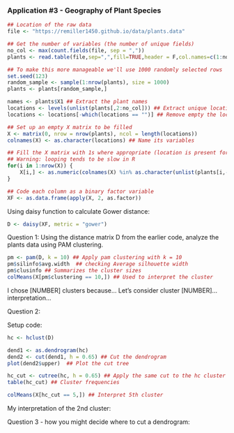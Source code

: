 ### Application #3 - Geography of Plant Species
```r
## Location of the raw data
file <- "https://remiller1450.github.io/data/plants.data"

## Get the number of variables (the number of unique fields)
no_col <- max(count.fields(file, sep = ","))
plants <- read.table(file,sep=",",fill=TRUE,header = F,col.names=c(1:no_col))

## To make this more manageable we'll use 1000 randomly selected rows
set.seed(123)
random_sample <- sample(1:nrow(plants), size = 1000)
plants <- plants[random_sample,]

names <- plants$X1 ## Extract the plant names
locations <- levels(unlist(plants[,2:no_col])) ## Extract unique locations
locations <- locations[-which(locations == "")] ## Remove empty the location

## Set up an empty X matrix to be filled
X <- matrix(0, nrow = nrow(plants), ncol = length(locations)) 
colnames(X) <- as.character(locations) ## Name its variables

## Fill the X matrix with 1s where appropriate (location is present for that species)
## Warning: looping tends to be slow in R
for(i in 1:nrow(X)) {
    X[i,] <- as.numeric(colnames(X) %in% as.character(unlist(plants[i,-1])))
}

## Code each column as a binary factor variable
XF <- as.data.frame(apply(X, 2, as.factor))
```
Using daisy function to calculate Gower distance:
```r
D <- daisy(XF, metric = "gower")
```
Question 1: Using the distance matrix D from the earlier code, analyze the plants data using PAM clustering. 
```r
pm <- pam(D, k = 10) ## Apply pam clustering with k = 10
pm$silinfo$avg.width  ## checking Average silhouette width
pm$clusinfo ## Summarizes the cluster sizes
colMeans(X[pm$clustering == 10,]) ## Used to interpret the cluster
```
I chose [NUMBER] clusters because...
Let's consider cluster [NUMBER]...interpretation...

Question 2: 

Setup code:
```r
hc <- hclust(D)

dend1 <- as.dendrogram(hc)
dend2 <- cut(dend1, h = 0.65) ## Cut the dendrogram
plot(dend2$upper)  ## Plot the cut tree

hc_cut <- cutree(hc, h = 0.65) ## Apply the same cut to the hc cluster object
table(hc_cut) ## Cluster frequencies

colMeans(X[hc_cut == 5,]) ## Interpret 5th cluster
```
My interpretation of the 2nd cluster:

Question 3 - how you might decide where to cut a dendrogram:

